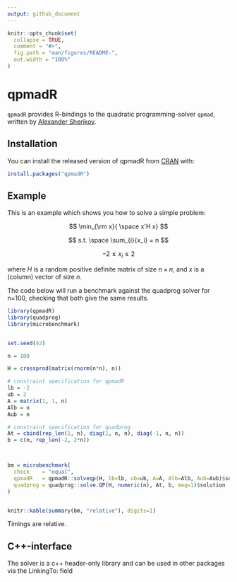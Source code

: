 ```yaml
---
output: github_document
---
```


<!-- README.md is generated from README.Rmd. Please edit that file -->

```r
knitr::opts_chunk$set(
  collapse = TRUE,
  comment = "#>",
  fig.path = "man/figures/README-",
  out.width = "100%"
)
```

# qpmadR

<!-- badges: start -->
<!-- badges: end -->


`qpmadR` provides R-bindings to the quadratic programming-solver `qpmad`, written by [Alexander Sherikov](https://github.com/asherikov).

## Installation

You can install the released version of qpmadR from [CRAN](https://CRAN.R-project.org) with:

``` r
install.packages("qpmadR")
```

## Example


This is an example which shows you how to solve a simple problem:

$$ \min_{\rm x}{ \space x'H x} $$

$$ s.t. \space \sum_{i}{x_i} = n $$

$$ -2 \leq x_i \leq 2 $$

where $H$ is a random positive definite matrix of size $n \times n$, and $x$ is a (column) vector of size $n$.

The code below will run a benchmark against the quadprog solver for n=100, checking that both give the same results.


```r
library(qpmadR)
library(quadprog)
library(microbenchmark)


set.seed(42)

n = 100

H = crossprod(matrix(rnorm(n*n), n))

# constraint specification for qpmadR
lb = -2
ub = 2
A = matrix(1, 1, n)
Alb = n
Aub = n

# constraint specification for quadprog
At = cbind(rep_len(1, n), diag(1, n, n), diag(-1, n, n))
b = c(n, rep_len(-2, 2*n))



bm = microbenchmark(
  check    = "equal",
  qpmadR   = qpmadR::solveqp(H, lb=lb, ub=ub, A=A, Alb=Alb, Aub=Aub)$solution,
  quadprog = quadprog::solve.QP(H, numeric(n), At, b, meq=1)$solution
)


knitr::kable(summary(bm, "relative"), digits=1)
```

Timings are relative.


## C++-interface

The solver is a c++ header-only library and can be used in other packages via the LinkingTo: field

